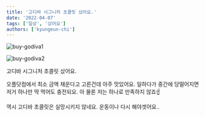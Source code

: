 ```yaml
---
title: '고디바 시그니처 초콜릿 샀어요.'
date: '2022-04-07'
tags: ['일상', '샀어요']
authors: ['kyungeun-chi']
---
```


![buy-godiva1](/static/images/posts/buy-godiva1.jpeg)

![buy-godiva2](/static/images/posts/buy-godiva2.jpeg)

고디바 시그니처 초콜릿 샀어요.

오플닷컴에서 최소 금액 채운다고 고른건데 아주 맛있어요. 일하다가 중간에 당떨어지면 저거 하나만 딱 먹어도 충전되요. 아 물론 저는 하나로 만족하지 않죠☝️

역시 고디바 초콜릿은 실망시키지 않네요. 운동이나 다시 해야겟어요..